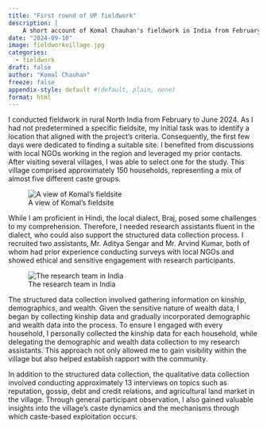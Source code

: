 ```yaml
---
title: "First round of UP fieldwork"
description: |
    A short account of Komal Chauhan's fieldwork in India from February to June 2024.
date: "2024-09-10"
image: fieldworkvillage.jpg
categories: 
  - fieldwork
draft: false
author: "Komal Chauhan"
freeze: false
appendix-style: default #(default, plain, none)
format: html
---
```


I conducted fieldwork in rural North India from February to June 2024. As I had not predetermined a specific fieldsite, my initial task was to identify a location that aligned with the project’s criteria. Consequently, the first few days were dedicated to finding a suitable site. I benefited from discussions with local NGOs working in the region and leveraged my prior contacts. After visiting several villages, I was able to select one for the study. This village comprised approximately 150 households, representing a mix of almost five different caste groups.

![A view of Komal's fieldsite](ambedkarstatue.jpg "A photograph of Babasaheb Ambedkar's statue in the Dalit hamlet in the fieldwork village.")

While I am proficient in Hindi, the local dialect, Braj, posed some challenges to my comprehension. Therefore, I needed research assistants fluent in the dialect, who could also support the structured data collection process. I recruited two assistants, Mr. Aditya Sengar and Mr. Arvind Kumar, both of whom had prior experience conducting surveys with local NGOs and showed ethical and sensitive engagement with research participants. 

![The research team in India](RAs.jpg "A photograph of me with the research assistants, Aditya Sengar and Arvind Kumar with the village primary school in the background.")

The structured data collection involved gathering information on kinship, demographics, and wealth. Given the sensitive nature of wealth data, I began by collecting kinship data and gradually incorporated demographic and wealth data into the process. To ensure I engaged with every household, I personally collected the kinship data for each household, while delegating the demographic and wealth data collection to my research assistants. This approach not only allowed me to gain visibility within the village but also helped establish rapport with the community.

In addition to the structured data collection, the qualitative data collection involved conducting approximately 13 interviews on topics such as reputation, gossip, debt and credit relations, and agricultural land market in the village. Through general participant observation, I also gained valuable insights into the village's caste dynamics and the mechanisms through which caste-based exploitation occurs.